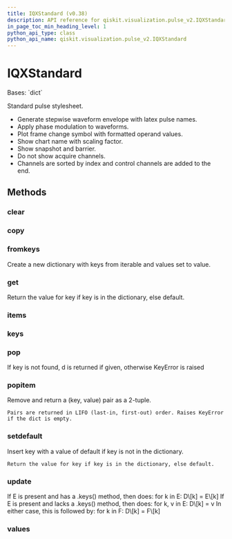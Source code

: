 ```yaml
---
title: IQXStandard (v0.38)
description: API reference for qiskit.visualization.pulse_v2.IQXStandard in qiskit v0.38
in_page_toc_min_heading_level: 1
python_api_type: class
python_api_name: qiskit.visualization.pulse_v2.IQXStandard
---
```


# IQXStandard

<Class id="qiskit.visualization.pulse_v2.IQXStandard" isDedicatedPage={true} github="https://github.com/qiskit/qiskit/tree/stable/0.21/qiskit/visualization/pulse_v2/stylesheet.py" signature="IQXStandard(**kwargs)" modifiers="class">
  Bases: `dict`

  Standard pulse stylesheet.

  *   Generate stepwise waveform envelope with latex pulse names.
  *   Apply phase modulation to waveforms.
  *   Plot frame change symbol with formatted operand values.
  *   Show chart name with scaling factor.
  *   Show snapshot and barrier.
  *   Do not show acquire channels.
  *   Channels are sorted by index and control channels are added to the end.

  ## Methods

  <span id="qiskit-visualization-pulse-v2-iqxstandard-clear" />

  ### clear

  <Function id="qiskit.visualization.pulse_v2.IQXStandard.clear" signature="IQXStandard.clear() → None.  Remove all items from D." />

  <span id="qiskit-visualization-pulse-v2-iqxstandard-copy" />

  ### copy

  <Function id="qiskit.visualization.pulse_v2.IQXStandard.copy" signature="IQXStandard.copy() → a shallow copy of D" />

  <span id="qiskit-visualization-pulse-v2-iqxstandard-fromkeys" />

  ### fromkeys

  <Function id="qiskit.visualization.pulse_v2.IQXStandard.fromkeys" signature="IQXStandard.fromkeys(value=None, /)">
    Create a new dictionary with keys from iterable and values set to value.
  </Function>

  <span id="qiskit-visualization-pulse-v2-iqxstandard-get" />

  ### get

  <Function id="qiskit.visualization.pulse_v2.IQXStandard.get" signature="IQXStandard.get(key, default=None, /)">
    Return the value for key if key is in the dictionary, else default.
  </Function>

  <span id="qiskit-visualization-pulse-v2-iqxstandard-items" />

  ### items

  <Function id="qiskit.visualization.pulse_v2.IQXStandard.items" signature="IQXStandard.items() → a set-like object providing a view on D's items" />

  <span id="qiskit-visualization-pulse-v2-iqxstandard-keys" />

  ### keys

  <Function id="qiskit.visualization.pulse_v2.IQXStandard.keys" signature="IQXStandard.keys() → a set-like object providing a view on D's keys" />

  <span id="qiskit-visualization-pulse-v2-iqxstandard-pop" />

  ### pop

  <Function id="qiskit.visualization.pulse_v2.IQXStandard.pop" signature="IQXStandard.pop(k[, d]) → v, remove specified key and return the corresponding value.">
    If key is not found, d is returned if given, otherwise KeyError is raised
  </Function>

  <span id="qiskit-visualization-pulse-v2-iqxstandard-popitem" />

  ### popitem

  <Function id="qiskit.visualization.pulse_v2.IQXStandard.popitem" signature="IQXStandard.popitem()">
    Remove and return a (key, value) pair as a 2-tuple.

    Pairs are returned in LIFO (last-in, first-out) order. Raises KeyError if the dict is empty.
  </Function>

  <span id="qiskit-visualization-pulse-v2-iqxstandard-setdefault" />

  ### setdefault

  <Function id="qiskit.visualization.pulse_v2.IQXStandard.setdefault" signature="IQXStandard.setdefault(key, default=None, /)">
    Insert key with a value of default if key is not in the dictionary.

    Return the value for key if key is in the dictionary, else default.
  </Function>

  <span id="qiskit-visualization-pulse-v2-iqxstandard-update" />

  ### update

  <Function id="qiskit.visualization.pulse_v2.IQXStandard.update" signature="IQXStandard.update([E, ]**F) → None.  Update D from dict/iterable E and F.">
    If E is present and has a .keys() method, then does: for k in E: D\[k] = E\[k] If E is present and lacks a .keys() method, then does: for k, v in E: D\[k] = v In either case, this is followed by: for k in F: D\[k] = F\[k]
  </Function>

  <span id="qiskit-visualization-pulse-v2-iqxstandard-values" />

  ### values

  <Function id="qiskit.visualization.pulse_v2.IQXStandard.values" signature="IQXStandard.values() → an object providing a view on D's values" />
</Class>

